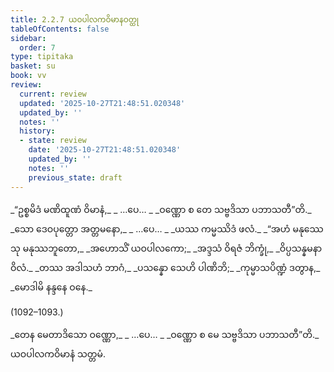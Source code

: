 ```yaml
---
title: 2.2.7 ယဝပါလကဝိမာနဝတ္ထု
tableOfContents: false
sidebar:
  order: 7
type: tipitaka
basket: su
book: vv
review:
  current: review
  updated: '2025-10-27T21:48:51.020348'
  updated_by: ''
  notes: ''
  history:
  - state: review
    date: '2025-10-27T21:48:51.020348'
    updated_by: ''
    notes: ''
    previous_state: draft
---
```



<ReviewStatus review={frontmatter.review} showDetails={true} />

<HypothesisAnnotation frontmatter={frontmatter} />

<DynamicBreadcrumb />

<Division number="1087–1088" book="vv" e="ch" v="19" p="99">

<Paragraph number="933" type="verses" book="vv">
_“ဥစ္စမိဒံ မဏိထူဏံ ဝိမာနံ,_  
_ …ပေ… _  
_ဝဏ္ဏော စ တေ သဗ္ဗဒိသာ ပဘာသတီ”တိ._  

</Paragraph>

</Division>
<Division number="1089" book="vv" e="ch" v="19" p="99">

<Paragraph number="934" type="verses" book="vv">
_သော ဒေဝပုတ္တော အတ္တမနော,_  
_ …ပေ… _  
_ယဿ ကမ္မဿိဒံ ဖလံ._  

</Paragraph>

</Division>
<Division number="1090" book="vv" e="ch" v="19" p="99">

<Paragraph number="935" type="verses" book="vv">
_“အဟံ မနုဿေသု မနုဿဘူတော,_  
_အဟောသိံ ယဝပါလကော;_  
_အဒ္ဒသံ ဝိရဇံ ဘိက္ခုံ,_  
_ဝိပ္ပသန္နမနာဝိလံ._  

</Paragraph>

</Division>
<Division number="1091" book="vv" e="ch" v="19" p="99">

<Paragraph number="936" type="verses" book="vv">
_တဿ အဒါသဟံ ဘာဂံ,_  
_ပသန္နော သေဟိ ပါဏိဘိ;_  
_ကုမ္မာသပိဏ္ဍံ ဒတွာန,_  
_မောဒါမိ နန္ဒနေ ဝနေ._  


(1092–1093.)
</Paragraph>

<Paragraph number="937" type="verses" book="vv">
_တေန မေတာဒိသော ဝဏ္ဏော,_  
_ …ပေ… _  
_ဝဏ္ဏော စ မေ သဗ္ဗဒိသာ ပဘာသတီ”တိ._  


</Paragraph>
</Division>

<Paragraph number="938" type="center" book="vv">
ယဝပါလကဝိမာနံ သတ္တမံ.
</Paragraph>